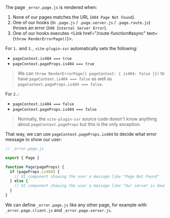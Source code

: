 
The page `_error.page.js` is rendered when:
 1. None of our pages matches the URL (`404 Page Not Found`).
 2. One of our hooks (in `.page.js` / `.page.server.js` / `.page.route.js`) throws an error (`500 Internal Server Error`).
 3. One of our hooks executes <Link href="/route-function#async" text={<code>throw RenderErrorPage()</code>}></Link>.

For `1.` and `3.`, `vite-plugin-ssr` automatically sets the following:
 - `pageContext.is404 === true`
 - `pageContext.pageProps.is404 === true`

> We can `throw RenderErrorPage({ pageContext: { is404: false }})` to have `pageContext.is404 === false` as well as `pageContext.pageProps.is404 === false`.

For `2.`:
 - `pageContext.is404 === false`
 - `pageContext.pageProps.is404 === false`

> Normally, the `vite-plugin-ssr` source code doesn't know anything about `pageContext.pageProps` but this is the only exception.

That way, we can use `pageContext.pageProps.is404` to decide what error message to show our user:

```js
// _error.page.js

export { Page }

function Page(pageProps) {
  if (pageProps.is404) {
    // UI component showing the user a message like "Page Not Found"
  } else {
    // UI component showing the user a message like "Our server is down, sincere apologies."
  }
}
```

We can define `_error.page.js` like any other page, for example with `_error.page.client.js` and `_error.page.server.js`.
